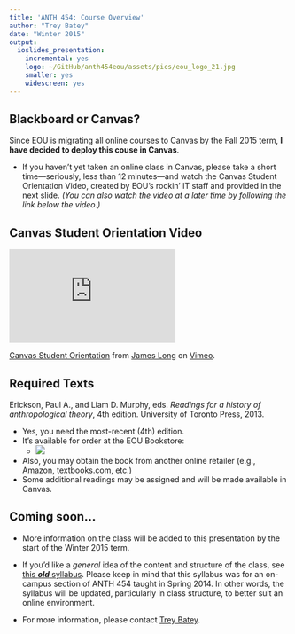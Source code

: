 ```yaml
---
title: 'ANTH 454: Course Overview'
author: "Trey Batey"
date: "Winter 2015"
output:
  ioslides_presentation:
    incremental: yes
    logo: ~/GitHub/anth454eou/assets/pics/eou_logo_21.jpg
    smaller: yes
    widescreen: yes
---
```


## Blackboard or Canvas?

Since EOU is migrating all online courses to Canvas by the Fall 2015 term, __I have decided to deploy this couse in Canvas__.

- If you haven't yet taken an online class in Canvas, please take a short time---seriously, less than 12 minutes---and watch the Canvas Student Orientation Video, created by EOU's rockin' IT staff and provided in the next slide. _(You can also watch the video at a later time by following the link below the video.)_

## Canvas Student Orientation Video

<iframe src="http://player.vimeo.com/video/97347021" width="300" height="169" frameborder="0" webkitallowfullscreen mozallowfullscreen allowfullscreen></iframe> <p><a href="http://vimeo.com/97347021">Canvas Student Orientation</a> from <a href="http://vimeo.com/user17570673">James Long</a> on <a href="https://vimeo.com">Vimeo</a>.</p>

## Required Texts
Erickson, Paul A., and Liam D. Murphy, eds. _Readings for a history of anthropological theory_, 4th edition. University of Toronto Press, 2013.

- Yes, you need the most-recent (4th) edition.
- It's available for order at the EOU Bookstore:
    + ![](http://bateyt.github.io/anth454eou/assets/pics/anth454_bookstore.png)
- Also, you may obtain the book from another online retailer (e.g., Amazon, textbooks.com, etc.)
- Some additional readings may be assigned and will be made available in Canvas.

## Coming soon...

- More information on the class will be added to this presentation by the start of the Winter 2015 term.

- If you'd like a _general_ idea of the content and structure of the class, see [this __*old*__ syllabus](http://bateyt.github.io/anth454eou/syllabus.html). Please keep in mind that this syllabus was for an on-campus section of ANTH 454 taught in Spring 2014. In other words, the syllabus will be updated, particularly in class structure, to better suit an online environment.

- For more information, please contact [Trey Batey](mailto:ebatey@eou.edu).
